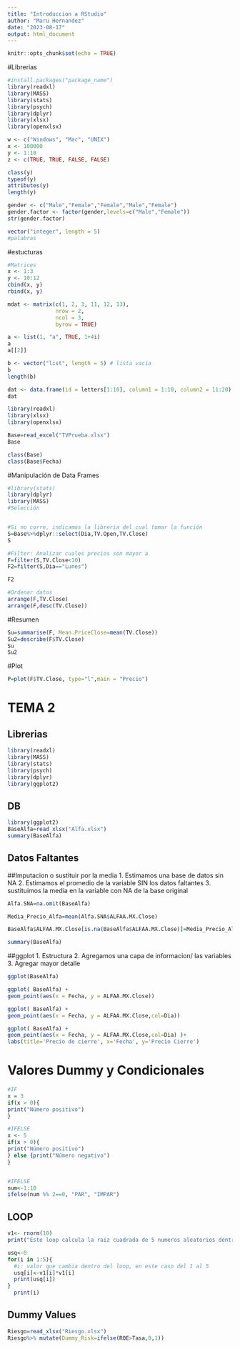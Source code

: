 ```yaml
---
title: "Introduccion a RStudio"
author: "Maru Hernandez"
date: "2023-08-17"
output: html_document
---
```


```r
knitr::opts_chunk$set(echo = TRUE)
```


#Librerias
```r
#install.packages("package_name")
library(readxl)
library(MASS)
library(stats) 
library(psych)
library(dplyr)
library(xlsx)
library(openxlsx)
```



```r
w <- c("Windows", "Mac", "UNIX")
x <- 100000
y <- 1:10
z <- c(TRUE, TRUE, FALSE, FALSE)

class(y)
typeof(y)
attributes(y)
length(y)

```



```r
gender <- c("Male","Female","Female","Male","Female")
gender.factor <- factor(gender,levels=c("Male","Female"))
str(gender.factor)

vector("integer", length = 5)
#palabras
```

#estucturas
```r
#Matrices
x <- 1:3 
y <- 10:12
cbind(x, y)
rbind(x, y)

mdat <- matrix(c(1, 2, 3, 11, 12, 13),
               nrow = 2, 
               ncol = 3, 
               byrow = TRUE)


```

```r
a <- list(1, "a", TRUE, 1+4i)
a
a[[2]]

b <- vector("list", length = 5) # lista vacia
b
length(b)

dat <- data.frame(id = letters[1:10], column1 = 1:10, column2 = 11:20)
dat

```


```r
library(readxl)
library(xlsx)
library(openxlsx)

Base=read_excel("TVPrueba.xlsx")
Base
```

```r
class(Base)
class(Base$Fecha)
```

#Manipulación de Data Frames
```r
#library(stats)
library(dplyr)
library(MASS)
#Selección


#Si no corre, indicamos la libreria del cual tomar la función
S=Base%>%dplyr::select(Dia,TV.Open,TV.Close)
S

```

```r
#Filter: Analizar cuales precios son mayor a 
F=filter(S,TV.Close<10)
F2=filter(S,Dia=="Lunes")

F2
```

```r
#Ordenar datos
arrange(F,TV.Close)
arrange(F,desc(TV.Close))
```

#Resumen
```r
Su=summarise(F, Mean.PriceClose=mean(TV.Close))
Su2=describe(F$TV.Close)
Su
Su2
```

#Plot
```r
P=plot(F$TV.Close, type="l",main = "Precio")
```

# TEMA 2

## Librerias
```r
library(readxl)
library(MASS)
library(stats)
library(psych)
library(dplyr)
library(ggplot2)
```

## DB
```r
library(ggplot2)
BaseAlfa=read_xlsx("Alfa.xlsx")
summary(BaseAlfa)
```

## Datos Faltantes
##Imputacion o sustituir por la media
1. Estimamos una base de datos sin NA
2. Estimamos el promedio de la variable SIN los datos faltantes
3. sustituimos la media en la variable con NA de la base original

```r
Alfa.SNA=na.omit(BaseAlfa)

Media_Precio_Alfa=mean(Alfa.SNA$ALFAA.MX.Close)

BaseAlfa$ALFAA.MX.Close[is.na(BaseAlfa$ALFAA.MX.Close)]=Media_Precio_Alfa

summary(BaseAlfa)

```


##ggplot
1. Estructura
2. Agregamos una capa de informacion/ las variables
3. Agregar mayor detalle

```r
ggplot(BaseAlfa)
```

```r
ggplot( BaseAlfa) +
geom_point(aes(x = Fecha, y = ALFAA.MX.Close))
```


```r
ggplot( BaseAlfa) +
geom_point(aes(x = Fecha, y = ALFAA.MX.Close,col=Dia))
```

```r
ggplot( BaseAlfa) +
geom_point(aes(x = Fecha, y = ALFAA.MX.Close,col=Dia) )+
labs(title='Precio de cierre', x='Fecha', y='Precio Cierre')
```



# Valores Dummy y Condicionales
```r
#IF
x = 3
if(x > 0){
print("Número positivo")
}
```

```r
#IFELSE
x <- 5
if(x > 0){
print("Número positivo")
} else {print("Número negativo")
}


#IFELSE
num<-1:10
ifelse(num %% 2==0, "PAR", "IMPAR")
```


## LOOP
```r
v1<- rnorm(10)
print("Este loop calcula la raiz cuadrada de 5 numeros aleatorios dentro del vector v1")

usq<-0
for(i in 1:5){
  #i: valor que cambia dentro del loop, en este caso del 1 al 5
  usq[i]<-v1[i]*v1[i]
  print(usq[i])
}
  print(i)
```

## Dummy Values
```r
Riesgo=read_xlsx("Riesgo.xlsx")
Riesgo%>% mutate(Dummy_Risk=ifelse(ROE>Tasa,0,1))
```



